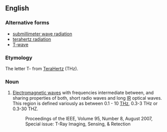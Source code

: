 ==English==
{{wikipedia}}

===Alternative forms===
*[[submillimeter wave radiation]]
*[[terahertz radiation]]
*[[T-wave]]

===Etymology===
The letter T- from [[terahertz|TeraHertz]] (THz).

===Noun===
{{en-noun}}

# {{engineering}} [[Electromagnetic wave]]s with frequencies intermediate between, and sharing properties of both, short radio waves and long [[IR]] optical waves.  This region is defined variously as between 0.1 - 10 [[THz]], 0.3-3 THz or 0.3-30 THZ.
#:Proceedings of the IEEE, Volume 95, Number 8, August 2007, Special issue: T-Ray Imaging, Sensing, & Retection